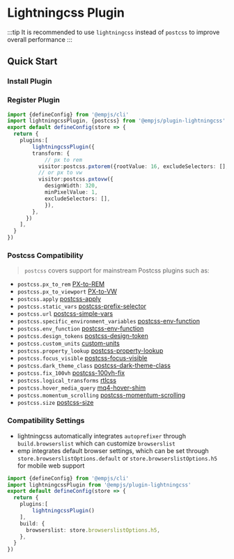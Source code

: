 # Lightningcss Plugin

:::tip
It is recommended to use `lightningcss` instead of `postcss` to improve overall performance
:::

## Quick Start

### Install Plugin

<PackageManagerTabs command="add @empjs/plugin-lightningcss" />

### Register Plugin
```ts title="emp-config.js"
import {defineConfig} from '@empjs/cli'
import lightningcssPlugin, {postcss} from '@empjs/plugin-lightningcss'
export default defineConfig(store => {
  return {
    plugins:[
        lightningcssPlugin({
        transform: {
            // px to rem
          visitor:postcss.pxtorem({rootValue: 16, excludeSelectors: [], minPixelValue: 1}),
          // or px to vw
          visitor:postcss.pxtovw({
            designWidth: 320,
            minPixelValue: 1,
            excludeSelectors: [],
            }),
        },
      })
    ],
  }
})

```
### Postcss Compatibility 
> `postcss` covers support for mainstream Postcss plugins such as:
+ `postcss.px_to_rem` [PX-to-REM](https://github.com/cuth/postcss-pxtorem)
+ `postcss.px_to_viewport` [PX-to-VW](https://github.com/evrone/postcss-px-to-viewport)
+ `postcss.apply` [postcss-apply](https://www.npmjs.com/package/postcss-apply)
+ `postcss.static_vars` [postcss-prefix-selector](https://www.npmjs.com/package/postcss-prefix-selector)
+ `postcss.url` [postcss-simple-vars](https://www.npmjs.com/package/postcss-url)
+ `postcss.specific_environment_variables` [postcss-env-function](https://www.npmjs.com/package/postcss-env-function)
+ `postcss.env_function` [postcss-env-function](https://www.npmjs.com/package/postcss-env-function)
+ `postcss.design_tokens` [postcss-design-token](https://www.npmjs.com/package/@csstools/postcss-design-token)
+ `postcss.custom_units` [custom-units](https://github.com/csstools/custom-units)
+ `postcss.property_lookup` [postcss-property-lookup](https://www.npmjs.com/package/postcss-property-lookup)
+ `postcss.focus_visible` [postcss-focus-visible](https://www.npmjs.com/package/postcss-focus-visible)
+ `postcss.dark_theme_class` [postcss-dark-theme-class](https://github.com/postcss/postcss-dark-theme-class)
+ `postcss.fix_100vh` [postcss-100vh-fix](https://github.com/postcss/postcss-100vh-fix)
+ `postcss.logical_transforms` [rtlcss](https://github.com/MohammadYounes/rtlcss)
+ `postcss.hover_media_query` [mq4-hover-shim](https://github.com/twbs/mq4-hover-shim)
+ `postcss.momentum_scrolling` [postcss-momentum-scrolling](https://github.com/yunusga/postcss-momentum-scrolling)
+ `postcss.size` [postcss-size](https://github.com/postcss/postcss-size)

### Compatibility Settings 
+ lightningcss automatically integrates `autoprefixer` through `build.browserslist` which can customize `browserslist`
+ emp integrates default browser settings, which can be set through `store.browserslistOptions.default` or `store.browserslistOptions.h5` for mobile web support
```ts title="emp-config.js"
import {defineConfig} from '@empjs/cli'
import lightningcssPlugin from '@empjs/plugin-lightningcss'
export default defineConfig(store => {
  return {
    plugins:[
        lightningcssPlugin()
    ],
    build: {
      browserslist: store.browserslistOptions.h5,
    },
  }
})

```